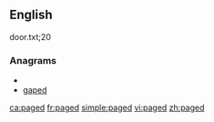 ==English==

door.txt;20

===Anagrams===
* {{alphagram|adegp}}
* [[gaped#English|gaped]]

[[ca:paged]]
[[fr:paged]]
[[simple:paged]]
[[vi:paged]]
[[zh:paged]]